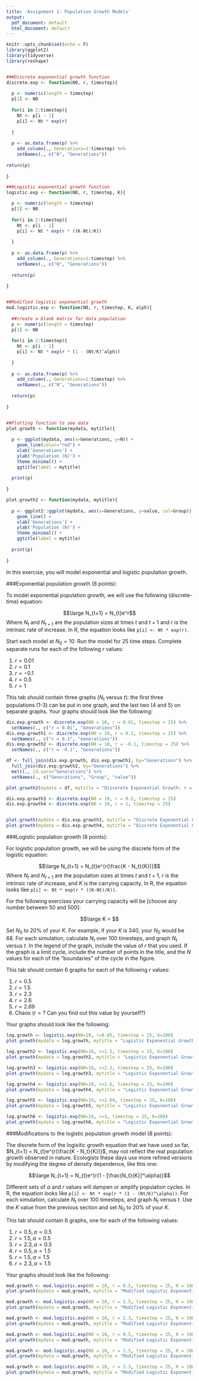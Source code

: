 ```yaml
---
title: 'Assignment 1: Population Growth Models'
output:
  pdf_document: default
  html_document: default
---
```


```r
knitr::opts_chunk$set(echo = F)
library(ggplot2)
library(tidyverse)
library(reshape)


###Discrete exponential growth function
discrete.exp <- function(N0, r, timestep){
  
  p <- numeric(length = timestep)
  p[1] <- N0
  
  for(i in 2:timestep){
    Nt <- p[i - 1]
    p[i] <- Nt * exp(r)
    
  }
  
  p <- as.data.frame(p) %>%
    add_column(., Generations=1:timestep) %>%
    setNames(., c("N", "Generations"))
  
return(p)
  
}

###Logistic exponential growth function
logistic.exp <- function(N0, r, timestep, K){

  p <- numeric(length = timestep)
  p[1] <- N0
  
  for(i in 2:timestep){
    Nt <- p[i - 1]
    p[i] <- Nt * exp(r * ((K-Nt)/K))
    
  }
  
  p <- as.data.frame(p) %>%
    add_column(., Generations=1:timestep) %>%
    setNames(., c("N", "Generations"))
  
  return(p)
  
}


##Modified logistic exponential growth
mod.logistic.exp <- function(N0, r, timestep, K, alph){
  
  ##create a blank matrix for data population 
  p <- numeric(length = timestep)
  p[1] <- N0
  
  for(i in 2:timestep){
    Nt <- p[i - 1]
    p[i] <- Nt * exp(r * (1 - (Nt/K)^alph))
    
  }
  
  p <- as.data.frame(p) %>%
    add_column(., Generations=1:timestep) %>%
    setNames(., c("N", "Generations"))
  
  return(p)
  
}


##Plotting function to see data 
plot.growth <- function(mydata, mytitle){
  
  p <- ggplot(mydata, aes(x=Generations, y=N)) + 
    geom_line(color="red") +
    xlab('Generations') +
    ylab('Population (N)') +
    theme_minimal() +
    ggtitle(label = mytitle)
  
  print(p)
  
}

plot.growth2 <- function(mydata, mytitle){
  
  p <- ggplot2::ggplot(mydata, aes(x=Generations, y=value, col=Group)) + 
    geom_line() +
    xlab('Generations') +
    ylab('Population (N)') +
    theme_minimal() +
    ggtitle(label = mytitle)
  
  print(p)
  
}
```

In this exercise, you will model exponential and logistic population growth.

###Exponential population growth (8 points):

To model exponential population growth, we will use the following (discrete-time) equation:

$$\large N_{t+1} = N_{t}e^r$$
Where $N_{t}$ and $N_{t+1}$ are the population sizes at times $t$ and $t+1$ and $r$ is the intrinsic rate of increase. In R, the equation looks like ```p[i] <- Nt * exp(r)```.


Start each model at $N_0=10$. Run the model for 25 time steps. Complete separate runs for each of the following $r$ values:

1. $r=0.01$
2. $r=0.1$
3. $r=-0.1$
4. $r=0.5$
5. $r=1$


This tab should contain three graphs ($N_t$ versus $t$): the first three populations (1-3) can be put in one graph, and the last two (4 and 5) on separate graphs. Your graphs should look like the following:

```r
dis.exp.growth <- discrete.exp(N0 = 10, r = 0.01, timestep = 25) %>%
  setNames(., c("r = 0.01", "Generations"))
dis.exp.growth1 <- discrete.exp(N0 = 10, r = 0.1, timestep = 25) %>%
  setNames(., c("r = 0.1", "Generations"))
dis.exp.growth2 <- discrete.exp(N0 = 10, r = -0.1, timestep = 25) %>%
  setNames(., c("r = -0.1", "Generations"))

df <- full_join(dis.exp.growth, dis.exp.growth1, by="Generations") %>%
  full_join(dis.exp.growth2, by="Generations") %>%
  melt(., id.vars="Generations") %>%
  setNames(., c("Generations", "Group", "value"))

plot.growth2(mydata = df, mytitle = "Discerete Exponential Growth: r = 0.01, 0.1, -0.1")

dis.exp.growth3 <- discrete.exp(N0 = 10, r = 0.5, timestep = 25)
dis.exp.growth4 <- discrete.exp(N0 = 10, r = 1, timestep = 25)


plot.growth(mydata = dis.exp.growth3, mytitle = "Discrete Exponential Growth: r = 0.5")
plot.growth(mydata = dis.exp.growth4, mytitle = "Discrete Exponential Growth: r = 1")
```



###Logistic population growth (8 points):

For logistic population growth, we will be using the discrete form of the logistic equation:

$$\large N_{t+1} = N_{t}e^{r(\frac{K - N_t}{K})}$$
Where $N_t$ and $N_{t+1}$ are the population sizes at times $t$ and $t+1$, $r$ is the intrinsic rate of increase, and $K$ is the carrying capacity. In R, the equation looks like ```p[i] <- Nt * exp(r * ((K-Nt)/K))```.


For the following exercises your carrying capacity will be [choose any number between 50 and 500]:


$$\large K = $$

Set $N_0$ to 20% of your $K$. For example, if your $K$ is 340, your $N_0$ would be 68. For each simulation, calculate $N_t$ over 100 timesteps, and graph $N_t$ versus $t$. In the legend of the graph, include the value of $r$ that you used. If the graph is a limit cycle, include the number of points in the title, and the $N$ values for each of the "boundaries" of the cycle in the figure.

\pagebreak

This tab should contain 6 graphs for each of the following $r$ values:

1. $r=0.5$ 
2. $r=1.5$ 
3. $r=2.3$ 
4. $r=2.6$ 
5. $r=2.69$ 
6. Chaos ($r=?$ Can you find out this value by yourself?)




Your graphs should look like the following:
```r
log.growth <- logistic.exp(N0=10, r=0.05, timestep = 25, K=100)
plot.growth(mydata = log.growth, mytitle = "Logistic Exponential Growth: r = 0.05")

log.growth2 <- logistic.exp(N0=10, r=1.5, timestep = 25, K=100)
plot.growth(mydata = log.growth2, mytitle = "Logistic Exponential Growth: r = 1.5")

log.growth3 <- logistic.exp(N0=10, r=2.3, timestep = 25, K=100)
plot.growth(mydata = log.growth3, mytitle = "Logistic Exponential Growth: r = 2.3")

```

```r
log.growth4 <- logistic.exp(N0=10, r=2.6, timestep = 25, K=100)
plot.growth(mydata = log.growth4, mytitle = "Logistic Exponential Growth: r = 2.6")

log.growth5 <- logistic.exp(N0=10, r=2.69, timestep = 25, K=100)
plot.growth(mydata = log.growth5, mytitle = "Logistic Exponential Growth: r = 2.69")

log.growth6 <- logistic.exp(N0=10, r=3, timestep = 25, K=100)
plot.growth(mydata = log.growth6, mytitle = "Logistic Exponential Growth: Chaos")
```


###Modifications to the logistic population growth model (8 points):

The discrete form of the logisitic growth equation that we have used so far, $N_{t+1} = N_{t}e^{r(\frac{K - N_t}{K})}$, may not reflect the real population growth observed in nature. Ecologists these days use more refined versions by modifying the degree of density dependence, like this one:

$$\large N_{t+1} = N_{t}e^{r(1 - [\frac{N_t}{K}]^\alpha)}$$

Different sets of $\alpha$ and $r$ values will dampen or amplify population cycles. In R, the equation looks like ```p[i] <- Nt * exp(r * (1 - (Nt/K)^\alpha))```. For each simulation, calculate $N_t$ over 100 timesteps, and graph $N_t$ versus $t$. Use the $K$ value from the previous section and set $N_0$ to 20% of your $K$.

This tab should contain 6 graphs, one for each of the following values:


1. $r= 0.5, \alpha=0.5$
2. $r= 1.5, \alpha=0.5$
3. $r= 2.3, \alpha=0.5$
4. $r= 0.5, \alpha=1.5$
5. $r= 1.5, \alpha=1.5$
6. $r= 2.3, \alpha=1.5$

\pagebreak

Your graphs should look like the following:

```r

mod.growth <- mod.logistic.exp(N0 = 10, r = 0.5, timestep = 25, K = 100, alph = 0.5)
plot.growth(mydata = mod.growth, mytitle = "Modified Logistic Exponential Growth: r = 0.5, alpha = 0.5")

mod.growth <- mod.logistic.exp(N0 = 10, r = 1.5, timestep = 25, K = 100, alph = 0.5)
plot.growth(mydata = mod.growth, mytitle = "Modified Logistic Exponential Growth: r = 1.5, alpha = 0.5")

mod.growth <- mod.logistic.exp(N0 = 10, r = 2.3, timestep = 25, K = 100, alph = 0.5)
plot.growth(mydata = mod.growth, mytitle = "Modified Logistic Exponential Growth: r = 2.3, alpha = 0.5")

```

```r
mod.growth <- mod.logistic.exp(N0 = 10, r = 0.5, timestep = 25, K = 100, alph = 1.5)
plot.growth(mydata = mod.growth, mytitle = "Modified Logistic Exponential Growth: r = 0.5, alpha = 1.5")

mod.growth <- mod.logistic.exp(N0 = 10, r = 1.5, timestep = 25, K = 100, alph = 1.5)
plot.growth(mydata = mod.growth, mytitle = "Modified Logistic Exponential Growth: r = 1.5, alpha = 1.5")

mod.growth <- mod.logistic.exp(N0 = 10, r = 2.3, timestep = 25, K = 100, alph = 1.5)
plot.growth(mydata = mod.growth, mytitle = "Modified Logistic Exponential Growth, r = 2.3, alpha = 1.5")
```

